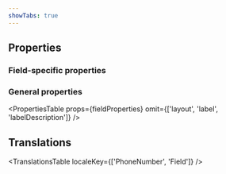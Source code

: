 ```yaml
---
showTabs: true
---
```



## Properties

### Field-specific properties

<PropertiesTable props={phoneNumberSpecificProperties} />

### General properties

<PropertiesTable
  props={fieldProperties}
  omit={['layout', 'label', 'labelDescription']}
/>

## Translations

<TranslationsTable localeKey={['PhoneNumber', 'Field']} />
